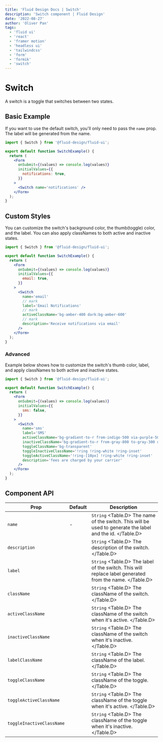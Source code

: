 ```yaml
---
title: 'Fluid Design Docs | Switch'
description: 'Switch component | Fluid Design'
date: '2022-08-27'
author: 'Oliver Pan'
tags:
  - 'fluid ui'
  - 'react'
  - 'framer motion'
  - 'headless ui'
  - 'tailwindcss'
  - 'form'
  - 'formik'
  - 'switch'
---
```


# Switch

A switch is a toggle that switches between two states.

<CodeFrame title='Switch Example'>
  <FormExamples.Switch.Demo />
</CodeFrame>

## Basic Example

If you want to use the default switch, you'll only need to pass the `name` prop.
The label will be generated from the name.

```jsx
import { Switch } from '@fluid-design/fluid-ui';

export default function SwitchExample() {
  return (
    <Form
      onSubmit={(values) => console.log(values)}
      initialValues={{
        notifications: true,
      }}
    >
      <Switch name='notifications' />
    </Form>
  );
}
```

## Custom Styles

You can customize the switch's background color, the thumb\(toggle\) color, and the label.
You can also apply classNames to both active and inactive states.

<CodeFrame title='Custom Color'>
  <FormExamples.Switch.CustomBG />
</CodeFrame>

```jsx
import { Switch } from '@fluid-design/fluid-ui';

export default function SwitchExample() {
  return (
    <Form
      onSubmit={(values) => console.log(values)}
      initialValues={{
        email: true,
      }}
    >
      <Switch
        name='email'
        // mark
        label='Email Notifications'
        // mark
        activeClassName='bg-amber-400 dark:bg-amber-600'
        // mark
        description='Receive notifications via email'
      />
    </Form>
  );
}
```

### Advanced

Example below shows how to customize the switch's thumb color, label, and apply classNames to both active and inactive states.

<CodeFrame title='Advanced'>
  <FormExamples.Switch.Advanced />
</CodeFrame>

```jsx
import { Switch } from '@fluid-design/fluid-ui';

export default function SwitchExample() {
  return (
    <Form
      onSubmit={(values) => console.log(values)}
      initialValues={{
        sms: false,
      }}
    >
      <Switch
        name='sms'
        label='SMS'
        activeClassName='bg-gradient-to-r from-indigo-500 via-purple-500 to-pink-500 [background-size:150%] [background-position:-0.5rem]'
        inactiveClassName='bg-gradient-to-r from-gray-800 to-gray-300 dark:from-gray-100 dark:to-gray-600 [background-size:150%] [background-position:-0.5rem]'
        toggleClassName='bg-transparent'
        toggleInactiveClassName='!ring !ring-white !ring-inset'
        toggleActiveClassName='!ring-[10px] !ring-white !ring-inset'
        description='fees are charged by your carrier'
      />
    </Form>
  );
}
```

## Component API

| Prop                      | Default | Description                                                                                               |
| ------------------------- | ------- | --------------------------------------------------------------------------------------------------------- |
| `name`                    | -       | `String` <Table.D> The name of the switch. This will be used to generate the label and the id. </Table.D> |
| `description`             |         | `String` <Table.D> The description of the switch. </Table.D>                                              |
| `label`                   |         | `String` <Table.D> The label of the switch. This will replace label generated from the name. </Table.D>   |
| `className`               |         | `String` <Table.D> The className of the switch. </Table.D>                                                |
| `activeClassName`         |         | `String` <Table.D> The className of the switch when it's active. </Table.D>                               |
| `inactiveClassName`       |         | `String` <Table.D> The className of the switch when it's inactive. </Table.D>                             |
| `labelClassName`          |         | `String` <Table.D> The className of the label. </Table.D>                                                 |
| `toggleClassName`         |         | `String` <Table.D> The className of the toggle. </Table.D>                                                |
| `toggleActiveClassName`   |         | `String` <Table.D> The className of the toggle when it's active. </Table.D>                               |
| `toggleInactiveClassName` |         | `String` <Table.D> The className of the toggle when it's inactive. </Table.D>                             |
